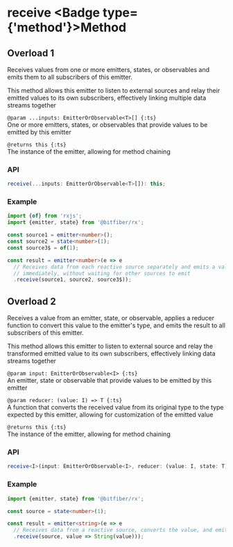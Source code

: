 
# receive <Badge type={'method'}>Method</Badge>

## Overload 1

Receives values from one or more emitters, states, or observables
and emits them to all subscribers of this emitter.

This method allows this emitter to listen to external sources and relay their
emitted values to its own subscribers, effectively linking multiple data streams together

`@param ...inputs: EmitterOrObservable<T>[] {:ts}`  
One or more emitters, states, or observables that provide values to be emitted by this emitter

`@returns this {:ts}`  
The instance of the emitter, allowing for method chaining

### API

```ts copy
receive(...inputs: EmitterOrObservable<T>[]): this;
```

### Example

```ts copy
import {of} from 'rxjs';
import {emitter, state} from '@bitfiber/rx';

const source1 = emitter<number>();
const source2 = state<number>(1);
const source3$ = of(1);

const result = emitter<number>(e => e
  // Receives data from each reactive source separately and emits a value to its subscribers
  // immediately, without waiting for other sources to emit
  .receive(source1, source2, source3$));
```
## Overload 2

Receives a value from an emitter, state, or observable, applies a reducer function to convert
this value to the emitter's type, and emits the result to all subscribers of this emitter.

This method allows this emitter to listen to external source and relay the transformed
emitted value to its own subscribers, effectively linking data streams together

`@param input: EmitterOrObservable<I> {:ts}`  
An emitter, state or observable that provide values to be emitted by this emitter

`@param reducer: (value: I) => T {:ts}`  
A function that converts the received value from its original type to the type expected by this
emitter, allowing for customization of the emitted value

`@returns this {:ts}`  
The instance of the emitter, allowing for method chaining

### API

```ts copy
receive<I>(input: EmitterOrObservable<I>, reducer: (value: I, state: T) => T): this;
```

### Example

```ts copy
import {emitter, state} from '@bitfiber/rx';

const source = state<number>(1);

const result = emitter<string>(e => e
  // Receives data from a reactive source, converts the value, and emits the result to its subscribers
  .receive(source, value => String(value)));
```
